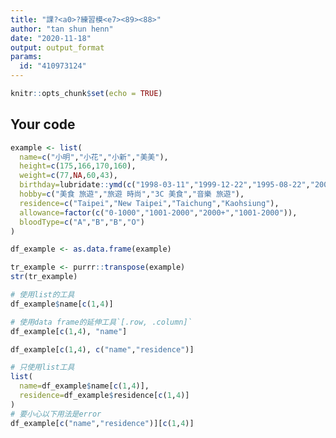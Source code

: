 ---
title: "課?<a0>?練習模<e7><89><88>"
author: "tan shun henn"
date: "2020-11-18"
output: output_format
params:
  id: "410973124"
---

```{r setup, include=FALSE}
knitr::opts_chunk$set(echo = TRUE)
```

## Your code

```{r}
example <- list(
  name=c("小明","小花","小新","美美"),
  height=c(175,166,170,160),
  weight=c(77,NA,60,43),
  birthday=lubridate::ymd(c("1998-03-11","1999-12-22","1995-08-22","2001-10-10")),
  hobby=c("美食 旅遊","旅遊 時尚","3C 美食","音樂 旅遊"),
  residence=c("Taipei","New Taipei","Taichung","Kaohsiung"),
  allowance=factor(c("0-1000","1001-2000","2000+","1001-2000")),
  bloodType=c("A","B","B","O")
)
```

```{r}
df_example <- as.data.frame(example)
```

```{r}
tr_example <- purrr::transpose(example)
str(tr_example)
```

```{r}
# 使用list的工具
df_example$name[c(1,4)]

# 使用data frame的延伸工具`[.row, .column]`
df_example[c(1,4), "name"]
```

```{r}
df_example[c(1,4), c("name","residence")]

# 只使用list工具
list(
  name=df_example$name[c(1,4)],
  residence=df_example$residence[c(1,4)]
)
# 要小心以下用法是error
df_example[c("name","residence")][c(1,4)]
```

